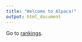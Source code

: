 ```yaml
---
title: "Welcome to Alpaca!"
output: html_document
---
```


Go to [rankings](https://leninrafaelrierasegura.github.io/Alpaca/info.html).
